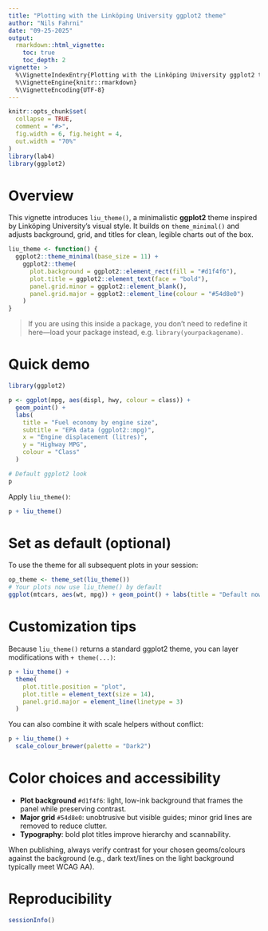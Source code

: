 ```yaml
---
title: "Plotting with the Linköping University ggplot2 theme"
author: "Nils Fahrni"
date: "09-25-2025"
output:
  rmarkdown::html_vignette:
    toc: true
    toc_depth: 2
vignette: >
  %\VignetteIndexEntry{Plotting with the Linköping University ggplot2 theme}
  %\VignetteEngine{knitr::rmarkdown}
  %\VignetteEncoding{UTF-8}
---
```


```r
knitr::opts_chunk$set(
  collapse = TRUE,
  comment = "#>",
  fig.width = 6, fig.height = 4,
  out.width = "70%"
)
library(lab4)
library(ggplot2)
```

# Overview

This vignette introduces `liu_theme()`, a minimalistic **ggplot2** theme inspired by Linköping University's visual style. It builds on `theme_minimal()` and adjusts background, grid, and titles for clean, legible charts out of the box.

```r
liu_theme <- function() {
  ggplot2::theme_minimal(base_size = 11) +
    ggplot2::theme(
      plot.background = ggplot2::element_rect(fill = "#d1f4f6"),
      plot.title = ggplot2::element_text(face = "bold"),
      panel.grid.minor = ggplot2::element_blank(),
      panel.grid.major = ggplot2::element_line(colour = "#54d8e0")
    )
}
```

> If you are using this inside a package, you don't need to redefine it here—load your package instead, e.g. `library(yourpackagename)`.

# Quick demo

```r
library(ggplot2)

p <- ggplot(mpg, aes(displ, hwy, colour = class)) +
  geom_point() +
  labs(
    title = "Fuel economy by engine size",
    subtitle = "EPA data (ggplot2::mpg)",
    x = "Engine displacement (litres)",
    y = "Highway MPG",
    colour = "Class"
  )

# Default ggplot2 look
p
```

Apply `liu_theme()`:

```r
p + liu_theme()
```

# Set as default (optional)

To use the theme for all subsequent plots in your session:

```r
op_theme <- theme_set(liu_theme())
# Your plots now use liu_theme() by default
ggplot(mtcars, aes(wt, mpg)) + geom_point() + labs(title = "Default now: liu_theme()")
```

# Customization tips

Because `liu_theme()` returns a standard ggplot2 theme, you can layer modifications with `+ theme(...)`:

```r
p + liu_theme() +
  theme(
    plot.title.position = "plot",
    plot.title = element_text(size = 14),
    panel.grid.major = element_line(linetype = 3)
  )
```

You can also combine it with scale helpers without conflict:

```r
p + liu_theme() +
  scale_colour_brewer(palette = "Dark2")
```

# Color choices and accessibility

- **Plot background** `#d1f4f6`: light, low-ink background that frames the panel while preserving contrast.
- **Major grid** `#54d8e0`: unobtrusive but visible guides; minor grid lines are removed to reduce clutter.
- **Typography**: bold plot titles improve hierarchy and scannability.

When publishing, always verify contrast for your chosen geoms/colours against the background (e.g., dark text/lines on the light background typically meet WCAG AA).

# Reproducibility

```r
sessionInfo()
```
